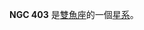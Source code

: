 {{NGCInfoBox|NGCID=NGC 403|發現者=德亞瑞司特|發現日期=1862年8月29日|其他編號=UGC 715, MCG 5-3-68,ZWG 501.104|曆元=J2000.0|赤經=1時9分14.2秒
|赤緯=32°45'6"|星座=雙魚座|星體=星系|星等=12.5|表面亮度=12.5|藍等=13.4}}

'''NGC 403''' 是[[雙魚座|雙魚座]]的一個[[星系|星系]]。

{{NGCReference|403}}
{{Catalogs|NGC=403}}

{{Galaxy-stub}}